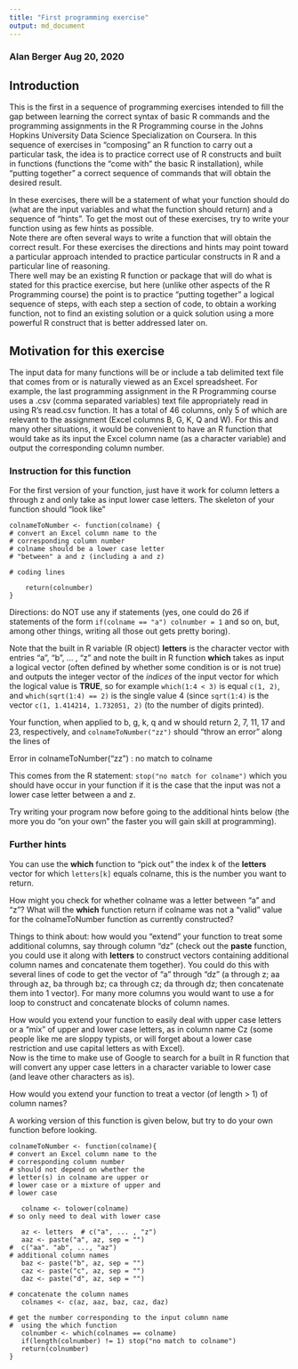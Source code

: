 ```yaml
---
title: "First programming exercise"
output: md_document
---
```


### Alan Berger  Aug 20, 2020

## Introduction

This is the first in a sequence of programming exercises intended to fill the gap between learning the correct 
syntax of basic R commands and the programming assignments in the R Programming course in the Johns Hopkins University 
Data Science Specialization on Coursera. In this sequence of exercises in "composing" an R function to carry out a particular task, 
the idea is to practice correct use of R constructs and built in functions (functions the "come with" the basic R installation), while 
"putting together" a correct sequence of commands that will obtain the desired result.

In these exercises, there will be a statement of what your function should do (what are the input variables and what the function 
should return) and a sequence of "hints". To get the most out of these exercises, try to write your function using as few hints as possible.  
Note there are often several ways to write a function that will obtain the correct result. For these exercises the directions and 
hints may point toward a particular approach intended to practice particular constructs in R and a particular line of reasoning.  
There well may be an existing R function or package that will do what is stated for this practice exercise, but here 
(unlike other aspects of the R Programming course) the point is to practice "putting together" a logical sequence of steps, 
with each step a section of code, to obtain a working function, not to find an existing solution or a quick solution using a 
more powerful R construct that is better addressed later on.

## Motivation for this exercise

 The input data for many functions will be or include a tab delimited text file that comes 
from or is naturally viewed as an Excel spreadsheet. For example, the last programming assignment in the R Programming 
course uses a .csv (comma separated variables) text file appropriately read in using R's read.csv function. It has a total of 46 columns, 
only 5 of which are relevant to the assignment (Excel columns B, G, K, Q and W). For this and many other situations, 
it would be convenient to have an R function that would take as its input the Excel column name (as a character variable) 
and output the corresponding column number. 

### Instruction for this function

 For the first version of your function, just have it work for column letters a 
through z and only take as input lower case letters.
The skeleton of your function should "look like"

```
colnameToNumber <- function(colname) {
# convert an Excel column name to the 
# corresponding column number
# colname should be a lower case letter
# "between" a and z (including a and z)

# coding lines

    return(colnumber)
}
```

Directions: do NOT use any if statements (yes, one could do 26 if statements of the form 
`if(colname == "a") colnumber = 1`
and so on,  but, among other things, writing all those out gets pretty boring). 

Note that the built in R variable (R object) **letters** is
the character vector with entries "a", "b", ... , "z" and note the built in R function **which** takes as input a logical 
vector (often defined by whether some condition is or is not true) and outputs the integer vector of the
  _indices_ of the input vector for which the logical value is **TRUE**, so for example `which(1:4 < 3)` is equal `c(1, 2)`, 
and `which(sqrt(1:4) == 2)` is the single value 4 (since `sqrt(1:4)` is the vector `c(1, 1.414214, 1.732051, 2)` (to the number of digits printed).

Your function, when applied to b, g, k, q and w should return 2, 7, 11, 17 and 23, respectively, and `colnameToNumber("zz")` should 
"throw an error" along the lines of 

Error in colnameToNumber("zz") : no match to colname

This comes from the R statement: `stop("no match for colname")` which you should have occur in your function if it is the case that the input was not a lower case letter between a and z.  

Try writing your program now before going to the additional hints below (the more you do "on your own" the faster you will gain skill at programming).

### Further hints 

You can use the **which** function to "pick out" the index k of the **letters** vector for which `letters[k]` equals colname, this is the number you want to return.

How might you check for whether colname was a letter between "a" and "z"? What will the **which** function return if colname was not a "valid" value for 
the colnameToNumber function as currently constructed?

Things to think about: how would you "extend" your function to treat some additional columns, say through column "dz" (check out the **paste** function, you could use 
it along with **letters** to construct   vectors containing additional column names and concatenate them together).  You could do this with several lines of 
code to get the vector of "a" through "dz" (a through z; aa through az, ba through bz; ca through cz; da through dz; then concatenate them into 1 vector).
 For many more columns you would want to use a for loop to construct and concatenate blocks of column names. 

How would you extend your function to easily deal with upper case letters or a "mix" of upper and lower case letters, 
as in column name Cz (some people like me are sloppy typists, or will forget about a lower case restriction and use capital letters as with Excel).  
Now is the time to make use of Google to search for a built in R function that will convert any upper case letters in a character variable to lower case (and leave other characters as is).

How would you extend your function to treat a vector (of length > 1) of column names?

A working version of this function is given below, but try to do your own function before looking.

```
colnameToNumber <- function(colname){
# convert an Excel column name to the 
# corresponding column number
# should not depend on whether the
# letter(s) in colname are upper or
# lower case or a mixture of upper and
# lower case

   colname <- tolower(colname)
# so only need to deal with lower case

   az <- letters  # c("a", ... , "z")
   aaz <- paste("a", az, sep = "")  
#  c("aa". "ab", ..., "az")
# additional column names
   baz <- paste("b", az, sep = "")
   caz <- paste("c", az, sep = "")
   daz <- paste("d", az, sep = "")

# concatenate the column names
   colnames <- c(az, aaz, baz, caz, daz)

# get the number corresponding to the input column name
#  using the which function
   colnumber <- which(colnames == colname)
   if(length(colnumber) != 1) stop("no match to colname")
   return(colnumber)
}
```
